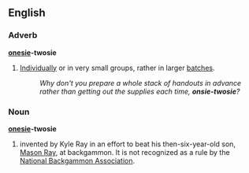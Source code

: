 ==English==

===Adverb===
'''[[onesie]]-twosie'''

# {{idiomatic}} [[individually|Individually]] or in very small groups, rather in larger [[batches]]. 
#:''Why don't you prepare a whole stack of handouts in advance rather than getting out the supplies each time, '''onsie-twosie'''?''

===Noun===
'''[[onesie]]-twosie'''
#{{backgammon}} invented by Kyle Ray in an effort to beat his then-six-year-old son, [[Mason Ray]], at backgammon. It is not recognized as a rule by the [[National Backgammon Association]].